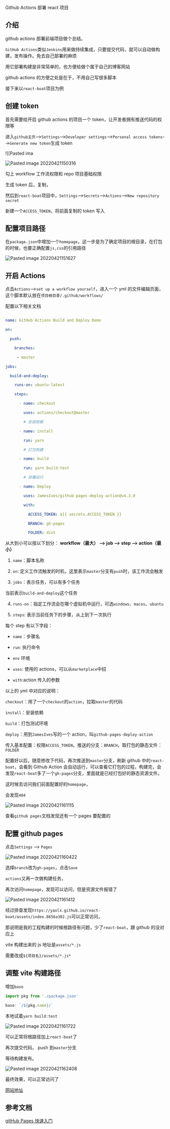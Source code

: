 Github Actions 部署 react 项目

## 介绍

github actions 部署前端项目做个总结。

`GitHub Actions`类似`Jenkins`用来做持续集成，只要提交代码，就可以自动做构建，发布操作。免去自己部署的麻烦

用它部署构建是非常简单的，也方便给做个属于自己的博客网站

github actions 的方便之处是在于，不用自己写很多脚本

接下来以`react-boat`项目为例

## 创建 token

首先需要给开启 github actions 的项目一个 token，让开发者拥有推送代码的权限等

进入`github主页`-->`Settings`-->`Developer settings`-->`Personal access tokens`-->`Generate new token`生成 token

![[Pasted ima

![Pasted image 20220421150316](https://user-images.githubusercontent.com/7429874/164420280-3188ee40-0acf-44a6-b342-338bc56721e1.png)

勾上 workflow 工作流权限和 repo 项目基础权限

生成 token 后，复制，

然后到`react-boat`项目中，`Settings`-->`Secrets`-->`Actions`-->`New repository secret`

新建一个`ACCESS_TOKEN`，将前面复制的 token 写入

## 配置项目路径

在`package.json`中增加一个`homepage`，这一步是为了确定项目的根目录，在打包的时候，也要正确配置`js,css`的引用路径

![Pasted image 20220421151627](https://user-images.githubusercontent.com/7429874/164420343-ab4685ea-2427-4660-ba5e-b0f1983b2f03.png)

## 开启 Actions

点击`Actions`-->`set up a workflow yourself`，进入一个 yml 的文件编辑页面，这个脚本默认放在`项目根目录/.github/workflows/`

配置以下相关文档

```yml

name: GitHub Actions Build and Deploy Demo

on:

  push:

    branches:

     - master

jobs:

  build-and-deploy:

    runs-on: ubuntu-latest

    steps:

      - name: checkout

        uses: actions/checkout@master

        # 安装依赖

      - name: install

        run: yarn

        # 打包构建

      - name: build

        run: yarn build:test

        # 部署运行

      - name: Deploy

        uses: JamesIves/github-pages-deploy-action@v4.3.0

        with:

          ACCESS_TOKEN: ${{ secrets.ACCESS_TOKEN }}

          BRANCH: gh-pages

          FOLDER: dist

```

从大到小可以按以下划分： **workflow（最大） --> job --> step --> action（最小）**

1. `name`：脚本名称

2. `on`: 定义工作流触发的时机，这里表示`master`分支有`push`时，该工作流会触发

3. `jobs`：表示任务，可以有多个任务

当前表示`build-and-deploy`这个任务

4. `runs-on`：指定工作流会在哪个虚拟机中运行，可选`windows`、`macos`、`ubuntu`

5. `steps`: 表示当前任务下的步骤，从上到下一次执行

每个 step 有以下字段：

- `name`：步骤名

- `run`: 执行命令

- `env` 环境

- `uses`: 使用的 actions，可以从`marketplace`中招

- `with`:action 传入的参数

以上的 yml 中对应的说明：

`checkout`：用了一个`checkout`的`action`，拉取`master`的代码

`install`：安装依赖

`build`：打包测试环境

`deploy`：用到`JamesIves`写的一个 action，叫`github-pages-deploy-action`

传入基本配置：权限`ACCESS_TOKEN`，推送的分支：`BRANCH`，取打包的静态文件：`FOLDER`

配置好以后，随意修改下代码，再次推送到`master`分支，刷新 github 中的`react-boat`，会看到 Github Action 会自动运行，可以查看它打包的过程，构建完，会发现`react-boat`多了一个`gh-pages`分支，里面就是已经打包好的静态资源文件。

这时候去访问我们前面配置好的`homepage`，

会发现`404`

![Pasted image 20220421161115](https://user-images.githubusercontent.com/7429874/164420385-6607af91-5f18-413e-a14d-324310115c1f.png)

查看`github pages`文档发现还有一个 pages 要配置的

## 配置 github pages

点击`Settings` --> `Pages`

![Pasted image 20220421160422](https://user-images.githubusercontent.com/7429874/164420460-5b154e06-154a-49be-9935-889c524b1c5e.png)

选择`branch`改为`gh-pages`，点击`Save`

`actions`又再一次做构建任务，

再次访问`homepage`，发现可以访问，但是资源文件报错了

![Pasted image 20220421161412](https://user-images.githubusercontent.com/7429874/164420488-52faaf2a-d383-4b74-863b-394245f203d5.png)

经过排查发现`https://yaolx.github.io/react-boat/assets/index.8656a302.js`可以正常访问，

那说明是我的工程构建的时候根路径有问题，少了`react-boat`，跟 github 的没对应上

vite 构建出来的 js 地址是`assets/*.js`

需要改成`${项目名}/assets/*.js*`

## 调整 vite 构建路径

增加`base`

```js
import pkg from './package.json'

base: `/${pkg.name}/`
```

本地试着`yarn build:test`

![Pasted image 20220421161722](https://user-images.githubusercontent.com/7429874/164420512-25f5bb1a-95a2-42a0-a8f3-750804f73818.png)

可以正常将根路径加上`react-boat`了

再次提交代码， push 到`master`分支

等待构建发布。

![Pasted image 20220421162408](https://user-images.githubusercontent.com/7429874/164420539-f8955089-1e30-443a-b198-ff3487ba7290.png)

最终效果，可以正常访问了

[网站地址](https://yaolx.github.io/react-boat)

## 参考文档

[gitHub Pages 快速入门](https://docs.github.com/cn/pages/quickstart)
